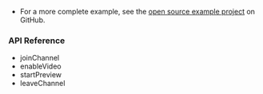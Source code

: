 <PlatformWrapper platform="android">

- For a more complete example, see the [open source  <Vpd k="PRODUCT"/> example project](https://github.com/AgoraIO/API-Examples/tree/master/Android) on GitHub.

### API Reference

- <Link to="{{Global.API_REF_ANDROID_ROOT}}/class_irtcengine.html#api_irtcengine_joinchannel2">joinChannel</Link>

- <Link to="{{Global.API_REF_ANDROID_ROOT}}/class_irtcengine.html#api_irtcengine_enablevideo">enableVideo</Link>

- <Link to="{{Global.API_REF_ANDROID_ROOT}}/class_irtcengine.html#api_irtcengine_startpreview">startPreview</Link>

- <Link to="{{Global.API_REF_ANDROID_ROOT}}/class_irtcengine.html#api_irtcengine_leavechannel">leaveChannel</Link>

</PlatformWrapper>
